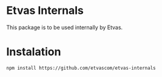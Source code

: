 
<Meta title='Getting started' />

# Etvas Internals

This package is to be used internally by Etvas.

# Instalation

```bash
npm install https://github.com/etvascom/etvas-internals
```
